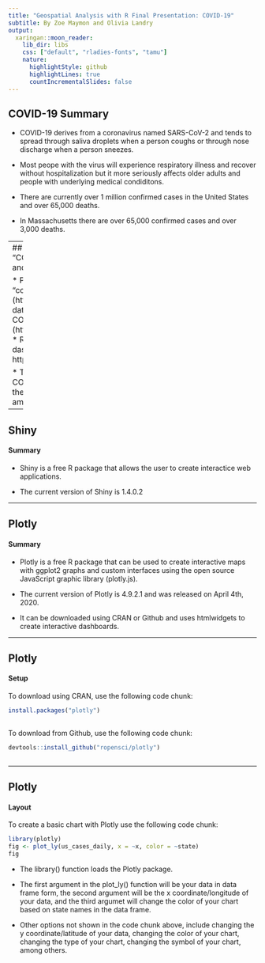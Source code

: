 ```yaml
---
title: "Geospatial Analysis with R Final Presentation: COVID-19"
subtitle: By Zoe Maymon and Olivia Landry
output:
  xaringan::moon_reader:
    lib_dir: libs
    css: ["default", "rladies-fonts", "tamu"]
    nature:
      highlightStyle: github
      highlightLines: true
      countIncrementalSlides: false
---
```

## COVID-19 Summary

* COVID-19 derives from a coronavirus named SARS-CoV-2 and tends to spread through saliva droplets when a person coughs or through nose discharge when a person sneezes.

* Most peope with the virus will experience respiratory illness and recover without hospitalization but it more seriously affects older adults and people with underlying medical condiditons. 

* There are currently over 1 million confirmed cases in the United States and over 65,000 deaths. 

* In Massachusetts there are over 65,000 confirmed cases and over 3,000 deaths.

---
## COVID19clark Package
* Project was based on "COVID19clark" R package, primarily assembled and developed 
by Dr. Lyndon Estes.

* Package is adapted from Rami Krispin's "coronavirus" R package 
(https://github.com/RamiKrispin/coronavirus) and data is gathered from Johns 
Hopkins University COVID-19 data repository 
(https://github.com/CSSEGISandData/COVID-19/).
  * Rami's package was used to create this data dashboard of COVID-19 cases: 
  https://ramikrispin.github.io/coronavirus_dashboard/

* The COVID19clark package summarizes the COVID-19 data from JHU and maps its 
severity in the northeastern United States and graphs the amount of cases and deaths.

---

## Shiny

#### Summary

* Shiny is a free R package that allows the user to create interactice web 
applications. 

* The current version of Shiny is 1.4.0.2



---

## Plotly

#### Summary

* Plotly is a free R package that can be used to create interactive maps with ggplot2 graphs and custom interfaces using the open source JavaScript graphic library (plotly.js).

* The current version of Plotly is 4.9.2.1 and was released on April 4th, 2020.

* It can be downloaded using CRAN or Github and uses htmlwidgets to create interactive dashboards.



---

## Plotly

#### Setup

To download using CRAN, use the following code chunk:

```r

install.packages("plotly")
 
```


To download from Github, use the following code chunk:

```r

devtools::install_github("ropensci/plotly")
 
```


---

## Plotly

#### Layout


To create a basic chart with Plotly use the following code chunk:


```r

library(plotly)
fig <- plot_ly(us_cases_daily, x = ~x, color = ~state)
fig

```

* The library() function loads the Plotly package. 

* The first argument in the plot_ly() function will be your data in data frame form, the second argument will be the x coordinate/longitude of your data, and the third argumet will change the color of your chart based on state names in the data frame. 

* Other options not shown in the code chunk above, include changing the y coordinate/latitude of your data, changing the color of your chart, changing the type of your chart, changing the symbol of your chart, among others.  

